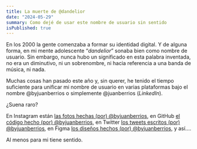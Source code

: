 ```yaml
---
title: La muerte de @dandelior
date: "2024-05-29"
summary: Como dejé de usar este nombre de usuario sin sentido
isPublished: true
---
```


En los 2000 la gente comenzaba a formar su identidad digital. Y de alguna forma, en mi mente adolescente “*dandelior*” sonaba bien como nombre de usuario. Sin embargo, nunca hubo un significado en esta palabra inventada, no era un diminutivo, ni un sobrenombre, ni hacia referencia a una banda de música, ni nada.

Muchas cosas han pasado este año y, sin querer, he tenido el tiempo suficiente para unificar mi nombre de usuario en varias plataformas bajo el nombre @byjuanberrios o simplemente @juanberrios (*LinkedIn*).

¿Suena raro?

En Instagram están [las fotos hechas (por) @byjuanberrios](https://instagr.am/byjuanberrios), en GitHub [el código hecho (por) @byjuanberrios](https://github.com/byjuanberrios), en Twitter [los tweets escritos (por) @byjuanberrios](https://twitter.com/byjuanberrios), en Figma [los diseños hechos (por) @byjuanberrios](https://www.figma.com/@byjuanberrios), y así.... 

Al menos para mi tiene sentido.